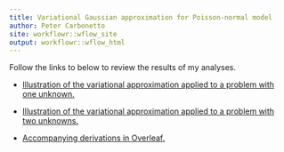 ```yaml
---
title: Variational Gaussian approximation for Poisson-normal model
author: Peter Carbonetto
site: workflowr::wflow_site
output: workflowr::wflow_html
---
```


Follow the links to below to review the results of my analyses.

+ [Illustration of the variational approximation applied to a
   problem with one unknown.](vgapois_demo_1d.html)

+ [Illustration of the variational approximation applied to a
   problem with two unknowns.](vgapois_demo_2d.html)

+ [Accompanying derivations in Overleaf.][overleaf]

[overleaf]: https://www.overleaf.com/read/fbwkmbcjzctc
